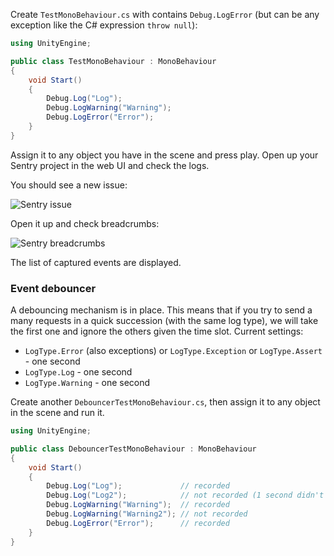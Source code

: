 Create `TestMonoBehaviour.cs` with contains `Debug.LogError` (but can be any exception like the C# expression `throw null`):

```csharp
using UnityEngine;

public class TestMonoBehaviour : MonoBehaviour
{
    void Start()
    {
        Debug.Log("Log");
        Debug.LogWarning("Warning");
        Debug.LogError("Error");
    }
}
```

Assign it to any object you have in the scene and press play. Open up your Sentry project in the web UI and check the logs.

You should see a new issue:

![Sentry issue](/platforms/unity/unity_sentry_issue.png)

Open it up and check breadcrumbs:

![Sentry breadcrumbs](/platforms/unity/unity_sentry_breadcrumbs.png)

The list of captured events are displayed.

### Event debouncer

A debouncing mechanism is in place. This means that if you try to send a many requests in a quick succession (with the same log type), we will take the first one and ignore the others given the time slot. Current settings:

* `LogType.Error` (also exceptions) or `LogType.Exception` or `LogType.Assert` - one second
* `LogType.Log` - one second
* `LogType.Warning` - one second

Create another `DebouncerTestMonoBehaviour.cs`, then assign it to any object in the scene and run it.

```csharp
using UnityEngine;

public class DebouncerTestMonoBehaviour : MonoBehaviour
{
    void Start()
    {
        Debug.Log("Log");             // recorded
        Debug.Log("Log2");            // not recorded (1 second didn't expire from the previous call)
        Debug.LogWarning("Warning");  // recorded
        Debug.LogWarning("Warning2"); // not recorded
        Debug.LogError("Error");      // recorded
    }
}
```
